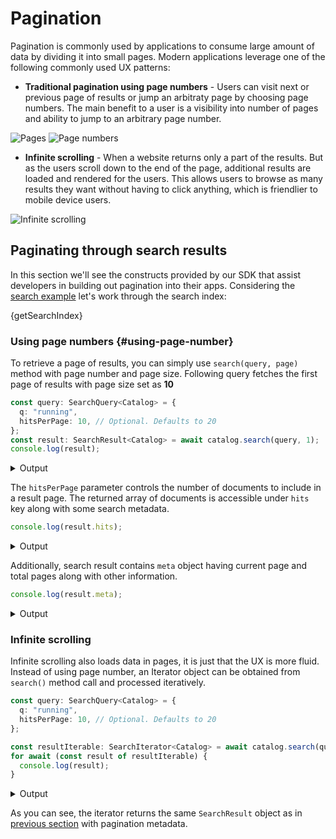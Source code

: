 
# Pagination

Pagination is commonly used by applications to consume large amount of data by
dividing it into small pages. Modern applications leverage one of the
following commonly used UX patterns:

- **Traditional pagination using page numbers** - Users can visit next or previous page of results
  or jump an arbitraty page by choosing page numbers. The main benefit to a user is a visibility into
  number of pages and ability to jump to an arbitrary page number.

![Pages](/img/pagination/page-number-2.jpg)
![Page numbers](/img/pagination/page-numbers.jpg)

- **Infinite scrolling** - When a website returns only a part of the results. But as the users
  scroll down to the end of the page, additional results are loaded and rendered for the users.
  This allows users to browse as many results they want without having to click anything, which is
  friendlier to mobile device users.

![Infinite scrolling](/img/pagination/infinite-scrolling.gif)

## Paginating through search results

In this section we'll see the constructs provided by our SDK that assist
developers in building out pagination into their apps. Considering the
[search example](../search#example) let's work through the search index:

<CodeBlock language="ts">{getSearchIndex}</CodeBlock>

### Using page numbers {#using-page-number}

To retrieve a page of results, you can simply use `search(query, page)` method with page number and
page size. Following query fetches the first page of results with page size set as **10**

```ts
const query: SearchQuery<Catalog> = {
  q: "running",
  hitsPerPage: 10, // Optional. Defaults to 20
};
const result: SearchResult<Catalog> = await catalog.search(query, 1);
console.log(result);
```

<details>
  <summary>Output</summary>

```
  {
    "hits": [
      {
        "document": {
          "brand": "adidas",
          "price": 35,
          "review": {
            "author": "olivia",
            "rating": 7.5
          },
          "popularity": 7,
          "id": "6",
          "labels": "clothing",
          "name": "running shorts"
        },
        "meta": {
          "createdAt": "2023-03-13T21:42:35.000Z",
          "textMatch": {
            "fields": [
              "name"
            ],
            "score": "578730123365187697"
          }
        }
      },
      {
        "document": {
          "id": "5",
          "brand": "nike",
          "name": "running shoes",
          "price": 89,
          "labels": "shoes",
          "popularity": 10,
          "review": {
            "rating": 8.5,
            "author": "olivia"
          }
        },
        "meta": {
          "createdAt": "2023-03-13T21:42:35.000Z",
          "textMatch": {
            "fields": [
              "name"
            ],
            "score": "578730123365187697"
          }
        }
      }
    ],
    "facets": {},
    "meta": {
      "found": 23,
      "totalPages": 3,
      "page": {
        "current": 1,
        "size": 10
      },
      "matchedFields": [
        "name"
      ]
    }
  }
```

</details>

The `hitsPerPage` parameter controls the number of documents to include in a result page. The returned
array of documents is accessible under `hits` key along with some search metadata.

```ts
console.log(result.hits);
```

<details>
  <summary>Output</summary>

```
  [
    {
      "document": {
        "labels": "clothing",
        "popularity": 7,
        "id": "6",
        "name": "running shorts",
        "review": {
          "rating": 7.5,
          "author": "olivia"
        },
        "price": 35,
        "brand": "adidas"
      },
      "meta": {
        "createdAt": "2023-03-13T21:42:07.000Z",
        "textMatch": {
          "fields": [
            "name"
          ],
          "score": "578730123365187697"
        }
      }
    },
    {
      "document": {
        "name": "running shoes",
        "id": "5",
        "price": 89,
        "popularity": 10,
        "review": {
          "author": "olivia",
          "rating": 8.5
        },
        "brand": "nike",
        "labels": "shoes"
      },
      "meta": {
        "createdAt": "2023-03-13T21:42:07.000Z",
        "textMatch": {
          "fields": [
            "name"
          ],
          "score": "578730123365187697"
        }
      }
    }
  ]
```

</details>

Additionally, search result contains `meta` object having current page and total pages along with
other information.

```ts
console.log(result.meta);
```

<details>
  <summary>Output</summary>

```
  {
    "found": 23,
    "totalPages": 3,
    "page": {
      "current": 1,
      "size": 10
    },
    "matchedFields": [
      "name"
    ]
  }
```

</details>

### Infinite scrolling

Infinite scrolling also loads data in pages, it is just that the UX is more fluid.
Instead of using page number, an Iterator object can be obtained from `search()`
method call and processed iteratively.

```ts
const query: SearchQuery<Catalog> = {
  q: "running",
  hitsPerPage: 10, // Optional. Defaults to 20
};

const resultIterable: SearchIterator<Catalog> = await catalog.search(query);
for await (const result of resultIterable) {
  console.log(result);
}
```

<details>
  <summary>Output</summary>

```
  {
    "hits": [
      {
        "document": {
          "brand": "adidas",
          "price": 35,
          "review": {
            "author": "olivia",
            "rating": 7.5
          },
          "popularity": 7,
          "id": "6",
          "labels": "clothing",
          "name": "running shorts"
        },
        "meta": {
          "createdAt": "2023-03-13T21:42:35.000Z",
          "textMatch": {
            "fields": [
              "name"
            ],
            "score": "578730123365187697"
          }
        }
      },
      {
        "document": {
          "id": "5",
          "brand": "nike",
          "name": "running shoes",
          "price": 89,
          "labels": "shoes",
          "popularity": 10,
          "review": {
            "rating": 8.5,
            "author": "olivia"
          }
        },
        "meta": {
          "createdAt": "2023-03-13T21:42:35.000Z",
          "textMatch": {
            "fields": [
              "name"
            ],
            "score": "578730123365187697"
          }
        }
      }
    ],
    "facets": {},
    "meta": {
      "found": 23,
      "totalPages": 3,
      "page": {
        "current": 1,
        "size": 10
      },
      "matchedFields": [
        "name"
      ]
    }
  }
```

</details>

As you can see, the iterator returns the same `SearchResult` object as in [previous section](#using-page-number)
with pagination metadata.
